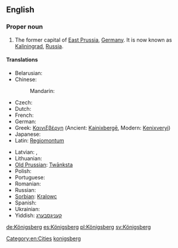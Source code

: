 ==English==
{{wikipedia|Königsberg}}

===Proper noun===
{{en-proper noun}}

# The former capital of [[East Prussia]], [[Germany]]. It is now known as [[Kaliningrad]], [[Russia]].

====Translations====
{{trans-top|former capital of East Prussia}}
* Belarusian: {{t|be|Каралявец|m|tr=Karaljávjec|xs=Belarusian}}
* Chinese:
*: Mandarin: {{t|cmn|柯尼斯堡|tr=Kēnísībǎo|sc=Hani}}
* Czech: {{t|cs|Královec|m}}
* Dutch: {{t|nl|Koningsbergen}}
* French: {{t|fr|Kœnigsberg|m}}
* German: {{t+|de|Königsberg|n}}
* Greek: [[Καινιξβέργη]] (Ancient: [[Kainixbergē]], Modern: [[Kenixveryi]])
* Japanese: {{t|ja|ケーニヒスベルク|tr=Kēnihisuberuku}}
* Latin: [[Regiomontum]]
{{trans-mid}}
* Latvian: {{t|lt|Kēnigsberga|xs=Lithuanian}}, {{t|lt|Karaļauči|xs=Lithuanian}}
* Lithuanian: {{t|lt|Karaliaučius|xs=Lithuanian}}
* [[Old Prussian]]: [[Twānksta]]
* Polish: {{t-|pl|Królewiec|m}}
* Portuguese: {{t|pt|Conisberga|f}}
* Romanian: {{t|ro|Königsberg}}
* Russian: {{t|ru|Кёнигсберг|m|tr=Kjónigsberg, Kjonigsbérg}}
* [[Sorbian]]: [[Kralowc]]
* Spanish: {{t+|es|Königsberg|m}}
* Ukrainian: {{t|uk|Кенігсберг|m|tr=Kénihsberh, Kenihsbérh|xs=Ukrainian}}
* Yiddish: [[קעניגסבערג]]
{{trans-bottom}}

[[Category:en:Cities]]
[[Category:English terms spelled with Ö|konigsberg]]

[[de:Königsberg]]
[[es:Königsberg]]
[[pl:Königsberg]]
[[sv:Königsberg]]
